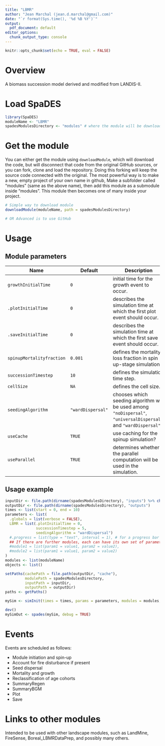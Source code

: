 ```yaml
---
title: "LBMR"
author: "Jean Marchal (jean.d.marchal@gmail.com)"
date: "`r format(Sys.time(), '%d %B %Y')`"
output:
  pdf_document: default
editor_options: 
  chunk_output_type: console
---
```


```r
knitr::opts_chunk$set(echo = TRUE, eval = FALSE)
```

# Overview

A biomass succession model derived and modified from LANDIS-II.

# Load SpaDES

```r
library(SpaDES)
moduleName <- "LBMR"
spadesModulesDirectory <- "modules" # where the module will be downloaded
```

# Get the module

You can either get the module using `downloadModule`, which will download the code, but will disconnect that code from the original GitHub sources, or you can fork, clone and load the repository. Doing this forking will keep the source code connected with the original.  The most powerful way is to make a new, empty project of your own name in github, Make a subfolder called "modules" (same as the above name), then add this module as a submodule inside "modules". This module then becomes one of many inside your project.


```r
# Simple way to download module
downloadModule(moduleName, path = spadesModulesDirectory)

# OR Advanced is to use GitHub

```

# Usage

## Module parameters

Name                      | Default           | Description
--------------------------|-------------------|-------------------------------------------
`growthInitialTime`       | `0`               | initial time for the growth event to occur.
`.plotInitialTime`        | `0`               | describes the simulation time at which the first plot event should occur.
`.saveInitialTime`        | `0`               | describes the simulation time at which the first save event should occur.
`spinupMortalityfraction` | `0.001`           | defines the mortality loss fraction in spin up-stage simulation.
`successionTimestep`      | `10`              | defines the simulation time step.
`cellSize`                | `NA`              | defines the cell size.
`seedingAlgorithm`        | `"wardDispersal"` | chooses which seeding algorithm will be used among `"noDispersal"`, `"universalDispersal"`, and `"wardDispersal"`.
`useCache`                | `TRUE`            | use caching for the spinup simulation?
`useParallel`             | `TRUE`            | determines whether the parallel computation will be used in the simulation.

## Usage example

```r

inputDir <- file.path(dirname(spadesModulesDirectory), "inputs") %>% checkPath(create = TRUE)
outputDir <- file.path(dirname(spadesModulesDirectory), "outputs") 
times <- list(start = 0, end = 10)
parameters <- list(
  .globals = list(verbose = FALSE),
  LBMR = list(.plotInitialTime = 0,
              successionTimestep = 5,
              seedingAlgorithm = "wardDispersal")
  #.progress = list(type = "text", interval = 1), # for a progress bar
  ## If there are further modules, each can have its own set of parameters:
  #module1 = list(param1 = value1, param2 = value2),
  #module2 = list(param1 = value1, param2 = value2)
)
modules <- list(moduleName)
objects <- list()

setPaths(cachePath = file.path(outputDir, "cache"),
         modulePath = spadesModulesDirectory,
         inputPath = inputDir,
         outputPath = outputDir)
paths <- getPaths()

mySim <- simInit(times = times, params = parameters, modules = modules, objects = objects, paths = paths)

dev()
mySimOut <- spades(mySim, debug = TRUE)
```

# Events
Events are scheduled as follows:

- Module initiation and spin-up
- Account for fire disturbance if present
- Seed dispersal
- Mortality and growth
- Reclassification of age cohorts
- SummaryRegen
- SummaryBGM
- Plot
- Save

# Links to other modules

Intended to be used with other landscape modules, such as LandMine, FireSense, Boreal_LBMRDataPrep, and possibly many others.
